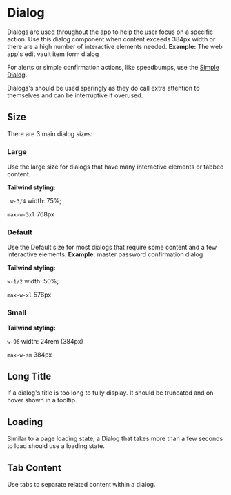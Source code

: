 

<Meta of={stories} />

# Dialog

Dialogs are used throughout the app to help the user focus on a specific action. Use this dialog
component when content exceeds 384px width or there are a high number of interactive elements
needed. **Example:** The web app's edit vault item form dialog

For alerts or simple confirmation actions, like speedbumps, use the
[Simple Dialog](?path=/docs/component-library-dialogs-simple-dialog--docs).

Dialogs's should be used sparingly as they do call extra attention to themselves and can be
interruptive if overused.

<Primary />
<Controls />

## Size

There are 3 main dialog sizes:

### Large

Use the large size for dialogs that have many interactive elements or tabbed content.

**Tailwind styling:**

` w-3/4` width: 75%;

`max-w-3xl` 768px

<Story of={stories.Large} />

### Default

Use the Default size for most dialogs that require some content and a few interactive elements.
**Example:** master password confirmation dialog

**Tailwind styling:**

`w-1/2` width: 50%;

`max-w-xl` 576px

<Story of={stories.Default} />

### Small

**Tailwind styling:**

`w-96` width: 24rem (384px)

`max-w-sm` 384px

<Story of={stories.Small} />

## Long Title

If a dialog's title is too long to fully display. It should be truncated and on hover shown in a
tooltip.

<Story of={stories.LongTitle} />

## Loading

Similar to a page loading state, a Dialog that takes more than a few seconds to load should use a
loading state.

<Story of={stories.Loading} />

## Tab Content

Use tabs to separate related content within a dialog.

<Story of={stories.TabContent} />
